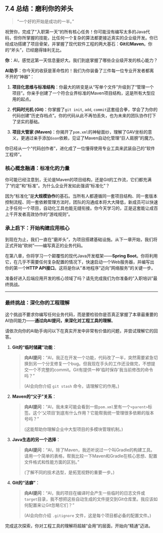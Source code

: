 ## 7.4 总结：磨利你的斧头 {#sec-onboarding-summary}

> “一个好的开始是成功的一半。”

祝贺你，完成了“入职第一天”的所有核心任务！你可能没有编写太多的Java代码，但你所掌握的技能，比任何一个复杂的算法都更接近真实的企业级开发。你已经成功搭建了项目骨架，并掌握了现代软件工程的两大基石：**Git**和**Maven**。你的“斧头”，已经磨得锋利无比。

::: {.callout-note title="与AI的对话：复盘你的新“装备”"}

**你**：AI，感觉这第一天信息量好大。我们到底掌握了哪些企业级开发的核心能力？

**AI助手**：你今天的收获是革命性的！我们为你装备了三件每一位专业开发者都离不开的“神器”：

1.  **项目化思维与标准结构**：你最大的转变是从“写单个文件”升级到了“管理一个项目”。你亲手创建了一个符合业界标准的Maven项目结构，这是所有大型应用的起点。

2.  **代码时光机 (Git)**：你掌握了`git init`, `add`, `commit`这套组合拳，学会了为你的代码创建“历史存档点”。你的代码从此不再怕丢失，也为未来的团队协作打下了坚实的基础。

3.  **项目大管家 (Maven)**：你揭开了`pom.xml`的神秘面纱，理解了GAV坐标的意义，更通过亲手添加`Gson`依赖，见证了Maven自动化管理“巨人肩膀”的魔力。

你已经从一个“代码创作者”，进化成了一位懂得使用专业工具来武装自己的“软件工程师”。

:::

### 核心概念融通：标准化的力量

你可能已经注意到，无论是Maven的项目结构，还是Git的工作流，它们都充满了“约定”和“标准”。为什么企业开发如此强调“标准化”？

因为“标准化”是**大规模协作**的基石。当所有人都遵循同一套项目结构、同一套版本控制流程、同一套依赖管理方法时，团队的沟通成本将大大降低，新成员可以快速上手任何一个项目，自动化工具也能无缝衔接。你今天学习的，正是这套能让成百上千开发者高效协作的“游戏规则”。

### 承上启下：开始构建应用核心

到现在为止，我们一直在"磨斧头"，为项目搭建基础设施。从下一章开始，我们将正式开始"砍树"——编写真正的业务代码。

在第八章，你将学习一个颠覆性的现代Java开发框架——**Spring Boot**。你将利用它，在几乎不需要任何复杂配置的情况下，快速启动一个Web服务器，并编写出你的第一个**HTTP API接口**。这将是你从"本地程序"迈向"网络服务"的关键一步。

准备好进入后端应用开发的核心领域了吗？请先完成我们为你准备的"入职培训"最终挑战。

---

### 最终挑战：深化你的工程理解

这个挑战不要求你编写任何业务代码，而是要检验你是否真正掌握了本章最重要的AI协同能力——**通过向AI提问，来深化对工程工具的理解**。

请依次向你的AI助手询问以下在真实开发中非常有价值的问题，并尝试理解它的回答。

1.  **Git的“临时储藏”功能**：

    > **向AI提问**：“AI，我正在开发一个功能，代码改了一半，突然需要紧急切换到另一个分支修复一个bug。但我现在手头的工作还没做完，不想提交一个不完整的commit。Git有提供一种'临时保存'我当前修改的命令吗？”
    >
    > (AI会向你介绍 `git stash` 命令，请理解它的作用。)

2.  **Maven的“父子”关系**：

    > **向AI提问**：“AI，我未来可能会看到一些`pom.xml`里有一个`<parent>`标签。这个'父项目'到底有什么作用？它能帮我统一管理很多依赖的版本号吗？”
    >
    (这能帮助你理解企业中大型项目的多模块管理机制。)

3.  **Java生态的另一个选择**：

    > **向AI提问**：“AI，除了Maven，我还听说过一个叫Gradle的构建工具。请用一个简单的表格，帮我比较一下Maven和Gradle在核心思想、配置文件格式和性能方面的区别。”
    >
    (了解不同的技术选型，是拓宽视野的重要一步。)

4.  **Git的“洁癖”**：

    > **向AI提问**：“AI，我的项目在编译时会产生一些临时的日志文件或`target`目录，我不想把这些自动生成的文件提交到Git仓库里。我应该如何配置来让Git忽略它们？”
    >
    (AI会向你介绍 `.gitignore` 文件，这是每个项目都必备的配置文件。)

完成这次探索，你对工程工具的理解将超越“会用”的层面，开始向“精通”迈进。 